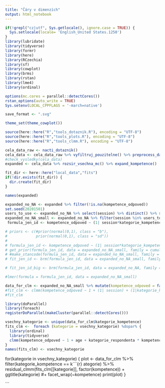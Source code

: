 ---
title: "Čáry v dimenzích"
output: html_notebook
---

```{r setup}
if(!grepl("cz|utf", Sys.getlocale(), ignore.case = TRUE)) {
  Sys.setlocale(locale= 'English_United States.1250')
}
library(lubridate)
library(tidyverse)
library(formr)
library(here)
library(RCzechia)
library(sf)
library(cowplot)
library(brms)
library(rstan)
library(lme4)
library(ordinal)

options(mc.cores = parallel::detectCores())
rstan_options(auto_write = TRUE)
Sys.setenv(LOCAL_CPPFLAGS = '-march=native')

save_format <- ".svg"

theme_set(theme_cowplot())

source(here::here("R","tools_dotaznik.R"), encoding = "UTF-8")
source(here::here("R","tools_plots.R"), encoding = "UTF-8")
source(here::here("R","tools_clmm.R"), encoding = "UTF-8")

```


```{r}
cela_data_raw <- nacti_dotaznik()
cela_data <- cela_data_raw %>% vyfiltruj_pouzitelne() %>% preprocess_dat(verbose = FALSE)  
#check_vysledky(cela_data)
expanded <- cela_data %>% rozsir_vsechna_mc() %>% expand_kompetence()
```

```{r}
fit_dir <- here::here("local_data","fits")
if(!dir.exists(fit_dir)) {
  dir.create(fit_dir)
}
```


```{r}
names(expanded)
```

```{r}
expanded_no_NA <- expanded %>% filter(!is.na(kompetence_odpoved))
set.seed(20201501)
users_to_use <- expanded_no_NA %>% select(session) %>% distinct() %>% sample_n(100) %>% pull(session) 
expanded_no_NA_small <- expanded_no_NA %>% filter(session %in% users_to_use)
 formula_jen_id <- kompetence_odpoved ~ (1| session*kategorie_kompetence)

```


```{r}
# priors <- c(#prior(normal(0,1), class = "b"),
#             prior(normal(0,1), class = "sd"))
# 
# formula_jen_id <- kompetence_odpoved ~ (1| session*kategorie_kompetence)
# get_prior(formula_jen_id, data = expanded_no_NA_small, family = cumulative())
# #make_stancode(formula_jen_id, data = expanded_no_NA_small, family = "cumulative")
# fit_jen_id <- brm(formula_jen_id, data = expanded_no_NA_small, family = cumulative(), prior = priors, file = paste0(fit_dir, "jen_id.rds"))
```

```{r}
# fit_jen_id_big <- brm(formula_jen_id, data = expanded_no_NA, family = cumulative(), prior = priors, file = paste0(fit_dir, "jen_id_big.rds"))
```

```{r}
#lmer(formula = formula_jen_id, data = expanded_no_NA_small)
```


```{r}
data_for_clm <- expanded_no_NA_small %>% mutate(kompetence_odpoved = factor(kompetence_odpoved, ordered = TRUE), session = factor(session), kategorie_kompetence = factor(kategorie_kompetence), kategorie_respondenta = factor(kategorie_respondenta))
#fit_clm <- clmm(kompetence_odpoved ~ 1 + (1| session) + (1|kategorie_kompetence) + (1 | kategorie_kompetence:session), data = data_for_clm)
#fit_clm

```

```{r}
library(doParallel)
library(foreach)
registerDoParallel(makeCluster(parallel::detectCores()))
```


```{r}
vsechny_kategorie <- unique(data_for_clm$kategorie_kompetence)
fits_clm <-  foreach (kategorie = vsechny_kategorie) %dopar% {
  library(ordinal)
  library(tidyverse)
  clmm(kompetence_odpoved ~ 1 + age + kategorie_respondenta * kompetence + (1| session), data = data_for_clm %>% filter(kategorie_kompetence == kategorie))
}
names(fits_clm) <- vsechny_kategorie
```

for(kategorie in vsechny_kategorie) {
  plot <- data_for_clm %>% 
    filter(kategorie_kompetence == k```{r}
ategorie) %>%
    residual_clmm(fits_clm[[kategorie]], factor(kompetence)) + ggtitle(kategorie) #+ facet_wrap(~kompetence)
  print(plot)
}

```



